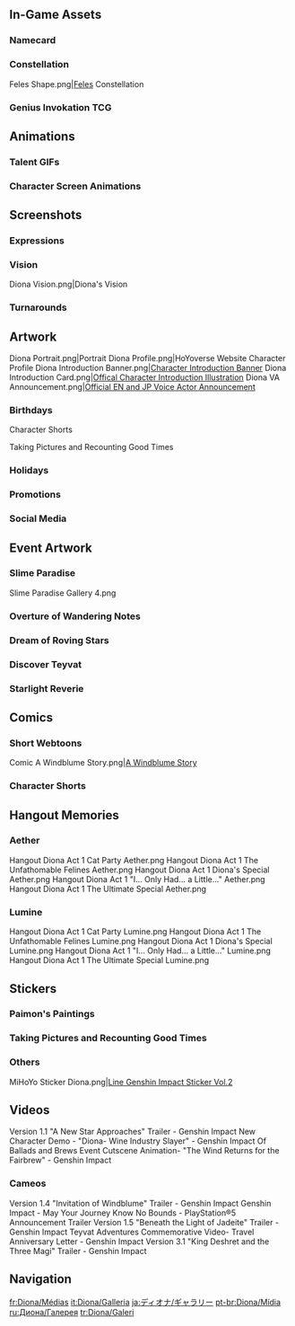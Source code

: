 {{CharacterTabs}}
{{TOC Limit}}
==In-Game Assets==
{{Assets}}

===Namecard===
{{Assets/Namecard|Meow!|Diona}}

===Constellation===
<gallery>Feles Shape.png|[[Feles]] Constellation</gallery>

===Genius Invokation TCG===
{{Main|Genius Invokation TCG}}
{{Genius Invokation TCG Cards by Featured Gallery}}

==Animations==
===Talent GIFs===
{{Talent Previews by Character|Diona}}

===Character Screen Animations===
{{Preview/CharacterAnimations}}

==Screenshots==
===Expressions===
{{Character Expression|Diona|Default|Happy|Confident}}
===Vision===
<gallery>Diona Vision.png|Diona's Vision</gallery>

===Turnarounds===
{{Turnarounds}}

==Artwork==
<gallery>
Diona Portrait.png|Portrait
Diona Profile.png|HoYoverse Website Character Profile
Diona Introduction Banner.png|[https://www.hoyolab.com/article/77944 Character Introduction Banner]
Diona Introduction Card.png|[https://twitter.com/GenshinImpact/status/1325075534645059584 Offical Character Introduction Illustration]
Diona VA Announcement.png|[https://twitter.com/GenshinImpact/status/1326722249349496832 Official EN and JP Voice Actor Announcement]
</gallery>

===Birthdays===
{{Files by Character Gallery|Diona Birthday Artwork|character = Diona|not1=Character Shorts|not2=Taking Pictures and Recounting Good Times Images}}

;Character Shorts
{{Files by Character Gallery|Diona Birthday Artwork|character = Diona|not1=Character Birthday Artwork|not2=Taking Pictures and Recounting Good Times Images}}

;Taking Pictures and Recounting Good Times
{{Main|Taking Pictures and Recounting Good Times/Diona}}
{{Files by Character Gallery|Diona Birthday Artwork|character = Diona|not1=Character Shorts|not2=Character Birthday Artwork}}

===Holidays===
{{Files by Character Gallery|Holiday Artwork}}

===Promotions===
{{Files by Character Gallery|Promotional Artwork}}

===Social Media===
{{Files by Character Gallery|Social Media Celebration}}

==Event Artwork==
===Slime Paradise===
{{Main|Slime Paradise}}
<gallery>
Slime Paradise Gallery 4.png
</gallery>

===Overture of Wandering Notes===
{{Main|Overture of Wandering Notes}}
{{Files by Character Gallery|Overture of Wandering Notes}}

===Dream of Roving Stars===
{{Main|Dream of Roving Stars}}
{{Files by Character Gallery|Dream of Roving Stars Images}}

===Discover Teyvat===
{{Main|Discover Teyvat}}
{{Files by Character Gallery|Discover Teyvat Images}}

===Starlight Reverie===
{{Main|Starlight Reverie}}
{{Files by Character Gallery|Starlight Reverie Images}}

==Comics==
===Short Webtoons===
<gallery>
Comic A Windblume Story.png|[https://www.hoyolab.com/article/252112 A Windblume Story] <!--2021-03-18-->
</gallery>

===Character Shorts===
{{Files by Character Gallery|Character Shorts|character = Diona|not1=Diona Birthday Artwork}}

==Hangout Memories==
{{Main|The Cat and the Cocktail}}
===Aether===
<gallery>
Hangout Diona Act 1 Cat Party Aether.png
Hangout Diona Act 1 The Unfathomable Felines Aether.png
Hangout Diona Act 1 Diona's Special Aether.png
Hangout Diona Act 1 "I... Only Had... a Little..." Aether.png
Hangout Diona Act 1 The Ultimate Special Aether.png
</gallery>
===Lumine===
<gallery>
Hangout Diona Act 1 Cat Party Lumine.png
Hangout Diona Act 1 The Unfathomable Felines Lumine.png
Hangout Diona Act 1 Diona's Special Lumine.png
Hangout Diona Act 1 "I... Only Had... a Little..." Lumine.png
Hangout Diona Act 1 The Ultimate Special Lumine.png
</gallery>

==Stickers==
===Paimon's Paintings===
{{Paimon's Paintings Images|Diona|nochar=1|nopplink=1}}

===Taking Pictures and Recounting Good Times===
{{Files by Character Gallery|Taking Pictures and Recounting Good Times Sprites}}

===Others===
<gallery>
MiHoYo Sticker Diona.png|[https://store.line.me/stickershop/product/14369332/en Line Genshin Impact Sticker Vol.2]
</gallery>

==Videos==
<gallery>
Version 1.1 "A New Star Approaches" Trailer - Genshin Impact
New Character Demo - "Diona- Wine Industry Slayer" - Genshin Impact
Of Ballads and Brews Event Cutscene Animation- "The Wind Returns for the Fairbrew" - Genshin Impact
</gallery>
===Cameos===
<gallery>
Version 1.4 "Invitation of Windblume" Trailer - Genshin Impact
Genshin Impact - May Your Journey Know No Bounds - PlayStation®5 Announcement Trailer
Version 1.5 "Beneath the Light of Jadeite" Trailer - Genshin Impact
Teyvat Adventures Commemorative Video- Travel Anniversary Letter - Genshin Impact
Version 3.1 "King Deshret and the Three Magi" Trailer - Genshin Impact
</gallery>
<!--
==References==
{{Reflist}}
-->
==Navigation==
{{Character Navbox|Gallery}}

[[fr:Diona/Médias]]
[[it:Diona/Galleria]]
[[ja:ディオナ/ギャラリー]]
[[pt-br:Diona/Mídia]]
[[ru:Диона/Галерея]]
[[tr:Diona/Galeri]]